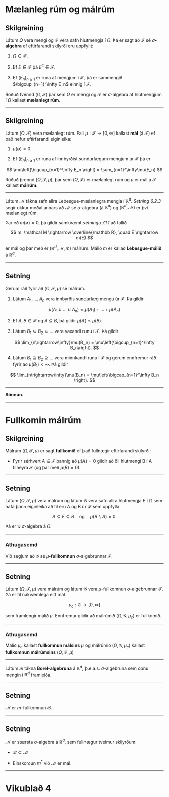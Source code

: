 # Mælanleg rúm og málrúm

## Skilgreining

Látum $\Omega$ vera mengi og $\mathcal F$ vera safn hlutmengja í $\Omega$. Þá er sagt að $\mathcal F$ sé $\sigma$**-algebra** ef eftirfarandi skilyrði eru uppfyllt:

1. $\Omega \in \mathcal F$.

2. Ef $E\in \mathcal F$ þá $E^c \in \mathcal F$.

3. Ef $(E_n)_{n \geq 1}$ er runa af mengjum í $\mathcal F$, þá er sammengið $\bigcup_{n=1}^\infty E_n$ einnig í $\mathcal F$.

Röðuð tvennd $(\Omega, \mathcal F)$ þar sem $\Omega$ er mengi og $\mathcal F$ er $\sigma$-algebra af hlutmengjum í $\Omega$ kallast **mælanlegt rúm**.

***

## Skilgreining

Látum $(\Omega, \mathcal F)$ vera mælanlegt rúm. Fall $\mu: \mathcal F \rightarrow [0, \infty]$ kallast **mál** (á $\mathcal F$) ef það hefur eftirfarandi eiginleika:

1. $\mu(\emptyset) = 0$.

2. Ef $(E_n)_{n\geq 1}$ er runa af innbyrðist sundurlægum mengjum úr $\mathcal F$ þá er

$$
\mu\left(\bigcup_{n=1}^\infty E_n \right) = \sum_{n=1}^\infty\mu(E_n)
$$

Röðuð þrennd $(\Omega, \mathcal F, \mu)$, þar sem $(\Omega, \mathcal F)$ er mælanlegt rúm og $\mu$ er mál á $\mathcal F$ kallast **málrúm**.

***

Látum $\mathcal M$ tákna safn allra Lebesgue-mælanlegra mengja í $\mathbb R^d$. *Setning 6.2.3* segir okkur meðal annars að $\mathcal M$ sé $\sigma$-algebra (á $\mathbb R^d$) og $(\mathbb R^d, \mathcal M)$ er því mælanlegt rúm.

Þar eð $m(\emptyset) = 0$, þá gildir samkvæmt *setningu 7.1.1* að fallið

$$
m: \mathcal M \rightarrow \overline{\mathbb R}, \quad E \rightarrow m(E)
$$

er mál og þar með er $(\mathbb R^d, \mathcal M, m)$ málrúm. Málið $m$ er kallað **Lebesgue-málið** á $\mathbb R^d$.

***

## Setning

Gerum ráð fyrir að $(\Omega,\mathcal F, \mu)$ sé málrúm.

1. Látum $A_1, \dots, A_n$ vera innbyrðis sundurlæg mengu úr $\mathcal F$. Þá gildir

$$
\mu(A_1 \cup \dots \cup A_n) = \mu(A_1) + \dots + \mu(A_n)
$$

2. Ef $A, B \in \mathcal F$ og $A \subseteq B$, þá gildir $\mu(A) \leq \mu(B)$.

3. Látum $B_1 \subseteq B_2 \subseteq \dots$ vera vaxandi runu í $\mathcal F$. Þá gildir

$$
\lim_{n\rightarrow\infty}\mu(B_n) = \mu\left(\bigcup_{n=1}^\infty B_n\right).
$$

4. Látum $B_1 \supseteq B_2 \supseteq \dots$ vera minnkandi runu í $\mathcal F$ og gerum ennfremur ráð fyrir að $\mu(B_1) < \infty$. Þá gildir

$$
\lim_{n\rightarrow\infty}\mu(B_n) = \mu\left(\bigcap_{n=1}^\infty B_n \right).
$$

***

**Sönnun.**

***

# Fullkomin málrúm

## Skilgreining

Málrúm $(\Omega, \mathcal F, \mu)$ er sagt **fullkomið** ef það fullnægir eftirfarandi skilyrði:

* Fyrir sérhvert $A \in \mathcal F$ þannig að $\mu(A) = 0$ gildir að öll hlutmengi B í A tilheyra $\mathcal F$ (og þar með $\mu(B) = 0$).

***

## Setning

Látum $(\Omega, \mathcal F, \mu)$ vera málrúm og látum $\mathcal G$ vera safn allra hlutmengja E í $\Omega$ sem hafa þann eiginleika að til eru A og B úr $\mathcal F$ sem uppfylla

$$
A \subseteq E \subseteq B \quad \text{og} \quad \mu(B\backslash A) = 0.
$$

Þá er $\mathcal G$ $\sigma$-algebra á $\Omega$.

***

### Athugasemd

Við segjum að $\mathcal G$ sé $\mu$**-fullkomnun** $\sigma$-algebrunnar $\mathcal F$.

***

## Setning

Látum $(\Omega, \mathcal F, \mu)$ vera málrúm og látum $\mathcal G$ vera $\mu$-fullkomnun $\sigma$-algebrunnar $\mathcal F$. Þá er til nákvæmlega eitt mál

$$
\mu_c: \mathcal G \rightarrow [0, \infty]
$$

sem framlengir málið $\mu$. Ennfremur gildir að málrúmið $(\Omega, \mathcal G, \mu_c)$ er fullkomið.

***

### Athugasemd

Málið $\mu_c$ kallast **fullkomnun málsins** $\mu$ og málrúmið $(\Omega, \mathcal G, \mu_c)$ kallast **fullkomnun málrúmsins** $(\Omega, \mathcal F, \mu)$

***

Látum $\mathcal B$ tákna **Borel-algebruna** á $\mathbb R^d$, þ.e.a.s. $\sigma$-algebruna sem opnu mengin í $\mathbb R^d$ framleiða.

***

## Setning 

$\mathcal M$ er $m$-fullkomnun $\mathcal B$.

***

## Setning 

$\mathcal M$ er stærsta $\sigma$-algebra á $\mathbb R^d$, sem fullnægur tveimur skilyrðum:

* $\mathcal B \subset \mathcal M$

* Einskorðun $m^*$ við $\mathcal M$ er mál.

***

# Vikublað 4 {-}













